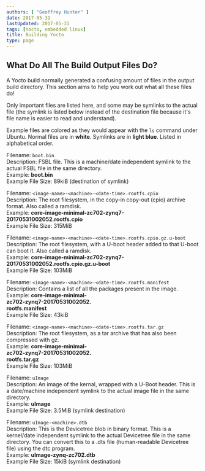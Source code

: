 ```yaml
---
authors: [ "Geoffrey Hunter" ]
date: 2017-05-31
lastUpdated: 2017-05-31
tags: [Yocto, embedded linux]
title: Building Yocto
type: page
---
```


## What Do All The Build Output Files Do?

A Yocto build normally generated a confusing amount of files in the output build directory. This section aims to help you work out what all these files do!

<Aside type="note">
Only important files are listed here, and some may be symlinks to the actual file (the symlink is listed below instead of the destination file because it's file name is easier to read and understand).
</Aside>

Example files are colored as they would appear with the `ls` command under Ubuntu. Normal files are in **white**. Symlinks are in **light blue**. Listed in alphabetical order.

Filename: `boot.bin`  
Description: FSBL file. This is a machine/date independent symlink to the actual FSBL file in the same directory.  
Example: **boot.bin**  
Example File Size: 89kiB (destination of symlink)

Filename: `<image-name>-<machine>-<date-time>.rootfs.cpio`  
Description: The root filesystem, in the copy-in copy-out (cpio) archive format. Also called a ramdisk.  
Example: **core-image-minimal-zc702-zynq7-20170531002052.rootfs.cpio**  
Example File Size: 315MiB

Filename: `<image-name>-<machine>-<date-time>.rootfs.cpio.gz.u-boot`  
Description: The root filesystem, with a U-boot header added to that U-boot can boot it. Also called a ramdisk.  
Example: **core-image-minimal-zc702-zynq7-20170531002052.rootfs.cpio.gz.u-boot**   
Example File Size: 103MiB

Filename: `<image-name>-<machine>-<date-time>.rootfs.manifest`  
Description: Contains a list of all the packages present in the image.  
Example: **core-image-minimal-  
zc702-zynq7-20170531002052.  
rootfs.manifest**   
Example File Size: 43kiB

Filename: `<image-name>-<machine>-<date-time>.rootfs.tar.gz`  
Description: The root filesystem, as a tar archive that has also been compressed with gz.  
Example: **core-image-minimal-  
zc702-zynq7-20170531002052.  
rootfs.tar.gz**   
Example File Size: 103MiB

Filename: `uImage`  
Description: An image of the kernal, wrapped with a U-Boot header. This is a date/machine independent symlink to the actual image file in the same directory.  
Example: **uImage**  
Example File Size: 3.5MiB (symlink destination)

Filename: `uImage-<machine>.dtb`  
Description: This is the Devicetree blob in binary format. This is a kernel/date independent symlink to the actual Devicetree file in the same directory. You can convert this to a .dts file (human-readable Devicetree file) using the dtc program.  
Example: **uImage-zynq-zc702.dtb**  
Example File Size: 15kiB (symlink destination)
